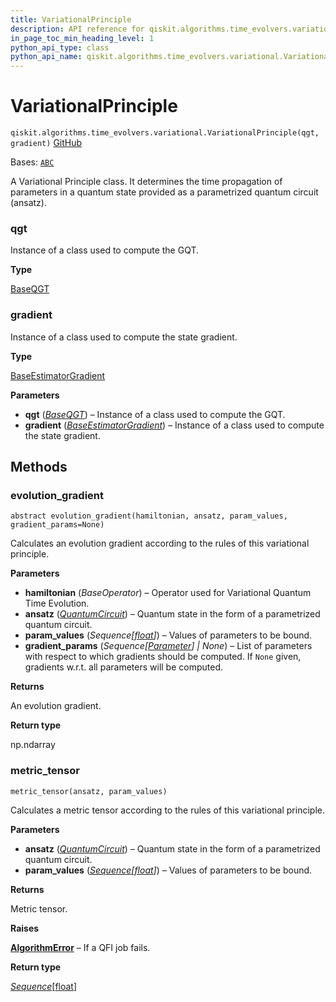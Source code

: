 ```yaml
---
title: VariationalPrinciple
description: API reference for qiskit.algorithms.time_evolvers.variational.VariationalPrinciple
in_page_toc_min_heading_level: 1
python_api_type: class
python_api_name: qiskit.algorithms.time_evolvers.variational.VariationalPrinciple
---
```


# VariationalPrinciple

<span id="qiskit.algorithms.time_evolvers.variational.VariationalPrinciple" />

`qiskit.algorithms.time_evolvers.variational.VariationalPrinciple(qgt, gradient)` [GitHub](https://github.com/qiskit/qiskit/tree/stable/0.45/qiskit/algorithms/time_evolvers/variational/variational_principles/variational_principle.py "view source code")

Bases: [`ABC`](https://docs.python.org/3/library/abc.html#abc.ABC "(in Python v3.12)")

A Variational Principle class. It determines the time propagation of parameters in a quantum state provided as a parametrized quantum circuit (ansatz).

<span id="qiskit.algorithms.time_evolvers.variational.VariationalPrinciple.qgt" />

### qgt

Instance of a class used to compute the GQT.

**Type**

[BaseQGT](qiskit.algorithms.gradients.BaseQGT "qiskit.algorithms.gradients.BaseQGT")

<span id="qiskit.algorithms.time_evolvers.variational.VariationalPrinciple.gradient" />

### gradient

Instance of a class used to compute the state gradient.

**Type**

[BaseEstimatorGradient](qiskit.algorithms.gradients.BaseEstimatorGradient "qiskit.algorithms.gradients.BaseEstimatorGradient")

**Parameters**

*   **qgt** ([*BaseQGT*](qiskit.algorithms.gradients.BaseQGT "qiskit.algorithms.gradients.BaseQGT")) – Instance of a class used to compute the GQT.
*   **gradient** ([*BaseEstimatorGradient*](qiskit.algorithms.gradients.BaseEstimatorGradient "qiskit.algorithms.gradients.BaseEstimatorGradient")) – Instance of a class used to compute the state gradient.

## Methods

### evolution\_gradient

<span id="qiskit.algorithms.time_evolvers.variational.VariationalPrinciple.evolution_gradient" />

`abstract evolution_gradient(hamiltonian, ansatz, param_values, gradient_params=None)`

Calculates an evolution gradient according to the rules of this variational principle.

**Parameters**

*   **hamiltonian** (*BaseOperator*) – Operator used for Variational Quantum Time Evolution.
*   **ansatz** ([*QuantumCircuit*](qiskit.circuit.QuantumCircuit "qiskit.circuit.QuantumCircuit")) – Quantum state in the form of a parametrized quantum circuit.
*   **param\_values** (*Sequence\[*[*float*](https://docs.python.org/3/library/functions.html#float "(in Python v3.12)")*]*) – Values of parameters to be bound.
*   **gradient\_params** (*Sequence\[*[*Parameter*](qiskit.circuit.Parameter "qiskit.circuit.Parameter")*] | None*) – List of parameters with respect to which gradients should be computed. If `None` given, gradients w\.r.t. all parameters will be computed.

**Returns**

An evolution gradient.

**Return type**

np.ndarray

### metric\_tensor

<span id="qiskit.algorithms.time_evolvers.variational.VariationalPrinciple.metric_tensor" />

`metric_tensor(ansatz, param_values)`

Calculates a metric tensor according to the rules of this variational principle.

**Parameters**

*   **ansatz** ([*QuantumCircuit*](qiskit.circuit.QuantumCircuit "qiskit.circuit.quantumcircuit.QuantumCircuit")) – Quantum state in the form of a parametrized quantum circuit.
*   **param\_values** ([*Sequence*](https://docs.python.org/3/library/collections.abc.html#collections.abc.Sequence "(in Python v3.12)")*\[*[*float*](https://docs.python.org/3/library/functions.html#float "(in Python v3.12)")*]*) – Values of parameters to be bound.

**Returns**

Metric tensor.

**Raises**

[**AlgorithmError**](algorithms#qiskit.algorithms.AlgorithmError "qiskit.algorithms.AlgorithmError") – If a QFI job fails.

**Return type**

[*Sequence*](https://docs.python.org/3/library/collections.abc.html#collections.abc.Sequence "(in Python v3.12)")\[[float](https://docs.python.org/3/library/functions.html#float "(in Python v3.12)")]

